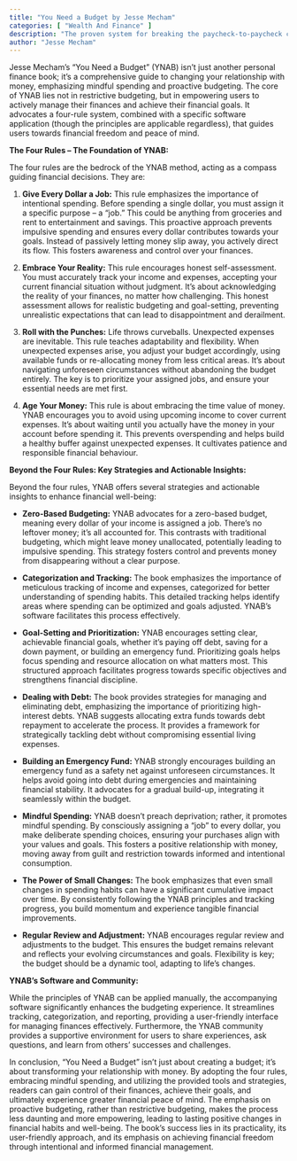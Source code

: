```yaml
---
title: "You Need a Budget by Jesse Mecham"
categories: [ "Wealth And Finance" ]
description: "The proven system for breaking the paycheck-to-paycheck cycle"
author: "Jesse Mecham"
---
```

Jesse Mecham's "You Need a Budget" (YNAB) isn't just another personal finance book; it's a comprehensive guide to changing your relationship with money, emphasizing mindful spending and proactive budgeting.  The core of YNAB lies not in restrictive budgeting, but in empowering users to actively manage their finances and achieve their financial goals.  It advocates a four-rule system, combined with a specific software application (though the principles are applicable regardless), that guides users towards financial freedom and peace of mind.

**The Four Rules – The Foundation of YNAB:**

The four rules are the bedrock of the YNAB method, acting as a compass guiding financial decisions.  They are:

1. **Give Every Dollar a Job:** This rule emphasizes the importance of intentional spending. Before spending a single dollar, you must assign it a specific purpose – a "job." This could be anything from groceries and rent to entertainment and savings. This proactive approach prevents impulsive spending and ensures every dollar contributes towards your goals.  Instead of passively letting money slip away, you actively direct its flow.  This fosters awareness and control over your finances.

2. **Embrace Your Reality:** This rule encourages honest self-assessment.  You must accurately track your income and expenses, accepting your current financial situation without judgment.  It's about acknowledging the reality of your finances, no matter how challenging.  This honest assessment allows for realistic budgeting and goal-setting, preventing unrealistic expectations that can lead to disappointment and derailment.

3. **Roll with the Punches:**  Life throws curveballs.  Unexpected expenses are inevitable. This rule teaches adaptability and flexibility.  When unexpected expenses arise, you adjust your budget accordingly, using available funds or re-allocating money from less critical areas.  It's about navigating unforeseen circumstances without abandoning the budget entirely. The key is to prioritize your assigned jobs, and ensure your essential needs are met first.

4. **Age Your Money:**  This rule is about embracing the time value of money.  YNAB encourages you to avoid using upcoming income to cover current expenses.  It’s about waiting until you actually have the money in your account before spending it. This prevents overspending and helps build a healthy buffer against unexpected expenses. It cultivates patience and responsible financial behaviour.

**Beyond the Four Rules: Key Strategies and Actionable Insights:**

Beyond the four rules, YNAB offers several strategies and actionable insights to enhance financial well-being:

* **Zero-Based Budgeting:** YNAB advocates for a zero-based budget, meaning every dollar of your income is assigned a job.  There’s no leftover money; it’s all accounted for.  This contrasts with traditional budgeting, which might leave money unallocated, potentially leading to impulsive spending.  This strategy fosters control and prevents money from disappearing without a clear purpose.

* **Categorization and Tracking:**  The book emphasizes the importance of meticulous tracking of income and expenses, categorized for better understanding of spending habits.  This detailed tracking helps identify areas where spending can be optimized and goals adjusted.  YNAB's software facilitates this process effectively.

* **Goal-Setting and Prioritization:** YNAB encourages setting clear, achievable financial goals, whether it's paying off debt, saving for a down payment, or building an emergency fund.  Prioritizing goals helps focus spending and resource allocation on what matters most.  This structured approach facilitates progress towards specific objectives and strengthens financial discipline.

* **Dealing with Debt:** The book provides strategies for managing and eliminating debt, emphasizing the importance of prioritizing high-interest debts.  YNAB suggests allocating extra funds towards debt repayment to accelerate the process.  It provides a framework for strategically tackling debt without compromising essential living expenses.

* **Building an Emergency Fund:**  YNAB strongly encourages building an emergency fund as a safety net against unforeseen circumstances.  It helps avoid going into debt during emergencies and maintaining financial stability.  It advocates for a gradual build-up, integrating it seamlessly within the budget.

* **Mindful Spending:**  YNAB doesn't preach deprivation; rather, it promotes mindful spending.  By consciously assigning a "job" to every dollar, you make deliberate spending choices, ensuring your purchases align with your values and goals.  This fosters a positive relationship with money, moving away from guilt and restriction towards informed and intentional consumption.

* **The Power of Small Changes:**  The book emphasizes that even small changes in spending habits can have a significant cumulative impact over time.  By consistently following the YNAB principles and tracking progress, you build momentum and experience tangible financial improvements.

* **Regular Review and Adjustment:**  YNAB encourages regular review and adjustments to the budget.  This ensures the budget remains relevant and reflects your evolving circumstances and goals.  Flexibility is key; the budget should be a dynamic tool, adapting to life's changes.


**YNAB's Software and Community:**

While the principles of YNAB can be applied manually, the accompanying software significantly enhances the budgeting experience.  It streamlines tracking, categorization, and reporting, providing a user-friendly interface for managing finances effectively.  Furthermore, the YNAB community provides a supportive environment for users to share experiences, ask questions, and learn from others' successes and challenges.


In conclusion, "You Need a Budget" isn't just about creating a budget; it's about transforming your relationship with money.  By adopting the four rules, embracing mindful spending, and utilizing the provided tools and strategies, readers can gain control of their finances, achieve their goals, and ultimately experience greater financial peace of mind. The emphasis on proactive budgeting, rather than restrictive budgeting, makes the process less daunting and more empowering, leading to lasting positive changes in financial habits and well-being.  The book’s success lies in its practicality, its user-friendly approach, and its emphasis on achieving financial freedom through intentional and informed financial management.

